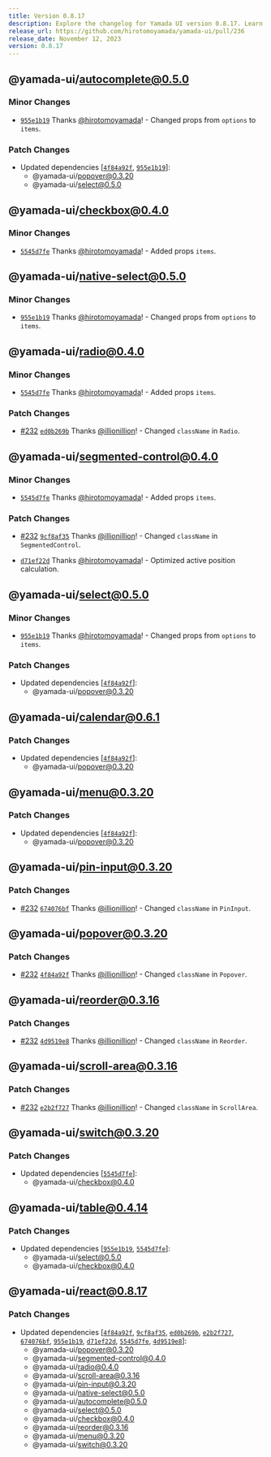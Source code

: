 ```yaml
---
title: Version 0.8.17
description: Explore the changelog for Yamada UI version 0.8.17. Learn about the latest features, bug fixes, and improvements.
release_url: https://github.com/hirotomoyamada/yamada-ui/pull/236
release_date: November 12, 2023
version: 0.8.17
---
```


## @yamada-ui/autocomplete@0.5.0

### Minor Changes

- [`955e1b19`](https://github.com/hirotomoyamada/yamada-ui/commit/955e1b19f847f29f8e05b14e048a8fee2277e902) Thanks [@hirotomoyamada](https://github.com/hirotomoyamada)! - Changed props from `options` to `items`.

### Patch Changes

- Updated dependencies \[[`4f84a92f`](https://github.com/hirotomoyamada/yamada-ui/commit/4f84a92f35ae9502681cad22aaf042acf5cef8f1), [`955e1b19`](https://github.com/hirotomoyamada/yamada-ui/commit/955e1b19f847f29f8e05b14e048a8fee2277e902)]:
  - @yamada-ui/popover@0.3.20
  - @yamada-ui/select@0.5.0

## @yamada-ui/checkbox@0.4.0

### Minor Changes

- [`5545d7fe`](https://github.com/hirotomoyamada/yamada-ui/commit/5545d7febbe0860108961b29a3a9da316692a7c3) Thanks [@hirotomoyamada](https://github.com/hirotomoyamada)! - Added props `items`.

## @yamada-ui/native-select@0.5.0

### Minor Changes

- [`955e1b19`](https://github.com/hirotomoyamada/yamada-ui/commit/955e1b19f847f29f8e05b14e048a8fee2277e902) Thanks [@hirotomoyamada](https://github.com/hirotomoyamada)! - Changed props from `options` to `items`.

## @yamada-ui/radio@0.4.0

### Minor Changes

- [`5545d7fe`](https://github.com/hirotomoyamada/yamada-ui/commit/5545d7febbe0860108961b29a3a9da316692a7c3) Thanks [@hirotomoyamada](https://github.com/hirotomoyamada)! - Added props `items`.

### Patch Changes

- [#232](https://github.com/hirotomoyamada/yamada-ui/pull/232) [`ed0b269b`](https://github.com/hirotomoyamada/yamada-ui/commit/ed0b269ba91fa6760e0e12b89643adc6965647e6) Thanks [@illionillion](https://github.com/illionillion)! - Changed `className` in `Radio`.

## @yamada-ui/segmented-control@0.4.0

### Minor Changes

- [`5545d7fe`](https://github.com/hirotomoyamada/yamada-ui/commit/5545d7febbe0860108961b29a3a9da316692a7c3) Thanks [@hirotomoyamada](https://github.com/hirotomoyamada)! - Added props `items`.

### Patch Changes

- [#232](https://github.com/hirotomoyamada/yamada-ui/pull/232) [`9cf8af35`](https://github.com/hirotomoyamada/yamada-ui/commit/9cf8af353caed8a6d155b05612ec55fc292b691c) Thanks [@illionillion](https://github.com/illionillion)! - Changed `className` in `SegmentedControl`.

- [`d71ef22d`](https://github.com/hirotomoyamada/yamada-ui/commit/d71ef22dce20bea041276526a08c58d3f806055a) Thanks [@hirotomoyamada](https://github.com/hirotomoyamada)! - Optimized active position calculation.

## @yamada-ui/select@0.5.0

### Minor Changes

- [`955e1b19`](https://github.com/hirotomoyamada/yamada-ui/commit/955e1b19f847f29f8e05b14e048a8fee2277e902) Thanks [@hirotomoyamada](https://github.com/hirotomoyamada)! - Changed props from `options` to `items`.

### Patch Changes

- Updated dependencies \[[`4f84a92f`](https://github.com/hirotomoyamada/yamada-ui/commit/4f84a92f35ae9502681cad22aaf042acf5cef8f1)]:
  - @yamada-ui/popover@0.3.20

## @yamada-ui/calendar@0.6.1

### Patch Changes

- Updated dependencies \[[`4f84a92f`](https://github.com/hirotomoyamada/yamada-ui/commit/4f84a92f35ae9502681cad22aaf042acf5cef8f1)]:
  - @yamada-ui/popover@0.3.20

## @yamada-ui/menu@0.3.20

### Patch Changes

- Updated dependencies \[[`4f84a92f`](https://github.com/hirotomoyamada/yamada-ui/commit/4f84a92f35ae9502681cad22aaf042acf5cef8f1)]:
  - @yamada-ui/popover@0.3.20

## @yamada-ui/pin-input@0.3.20

### Patch Changes

- [#232](https://github.com/hirotomoyamada/yamada-ui/pull/232) [`674076bf`](https://github.com/hirotomoyamada/yamada-ui/commit/674076bf1a255ed8d0e2ade8019a1290886fc06d) Thanks [@illionillion](https://github.com/illionillion)! - Changed `className` in `PinInput`.

## @yamada-ui/popover@0.3.20

### Patch Changes

- [#232](https://github.com/hirotomoyamada/yamada-ui/pull/232) [`4f84a92f`](https://github.com/hirotomoyamada/yamada-ui/commit/4f84a92f35ae9502681cad22aaf042acf5cef8f1) Thanks [@illionillion](https://github.com/illionillion)! - Changed `className` in `Popover`.

## @yamada-ui/reorder@0.3.16

### Patch Changes

- [#232](https://github.com/hirotomoyamada/yamada-ui/pull/232) [`4d9519e8`](https://github.com/hirotomoyamada/yamada-ui/commit/4d9519e800146132ce3b1064656db11a5ad7bda8) Thanks [@illionillion](https://github.com/illionillion)! - Changed `className` in `Reorder`.

## @yamada-ui/scroll-area@0.3.16

### Patch Changes

- [#232](https://github.com/hirotomoyamada/yamada-ui/pull/232) [`e2b2f727`](https://github.com/hirotomoyamada/yamada-ui/commit/e2b2f7273d1b6ae0718b8ea72554f2847a6192ae) Thanks [@illionillion](https://github.com/illionillion)! - Changed `className` in `ScrollArea`.

## @yamada-ui/switch@0.3.20

### Patch Changes

- Updated dependencies \[[`5545d7fe`](https://github.com/hirotomoyamada/yamada-ui/commit/5545d7febbe0860108961b29a3a9da316692a7c3)]:
  - @yamada-ui/checkbox@0.4.0

## @yamada-ui/table@0.4.14

### Patch Changes

- Updated dependencies \[[`955e1b19`](https://github.com/hirotomoyamada/yamada-ui/commit/955e1b19f847f29f8e05b14e048a8fee2277e902), [`5545d7fe`](https://github.com/hirotomoyamada/yamada-ui/commit/5545d7febbe0860108961b29a3a9da316692a7c3)]:
  - @yamada-ui/select@0.5.0
  - @yamada-ui/checkbox@0.4.0

## @yamada-ui/react@0.8.17

### Patch Changes

- Updated dependencies \[[`4f84a92f`](https://github.com/hirotomoyamada/yamada-ui/commit/4f84a92f35ae9502681cad22aaf042acf5cef8f1), [`9cf8af35`](https://github.com/hirotomoyamada/yamada-ui/commit/9cf8af353caed8a6d155b05612ec55fc292b691c), [`ed0b269b`](https://github.com/hirotomoyamada/yamada-ui/commit/ed0b269ba91fa6760e0e12b89643adc6965647e6), [`e2b2f727`](https://github.com/hirotomoyamada/yamada-ui/commit/e2b2f7273d1b6ae0718b8ea72554f2847a6192ae), [`674076bf`](https://github.com/hirotomoyamada/yamada-ui/commit/674076bf1a255ed8d0e2ade8019a1290886fc06d), [`955e1b19`](https://github.com/hirotomoyamada/yamada-ui/commit/955e1b19f847f29f8e05b14e048a8fee2277e902), [`d71ef22d`](https://github.com/hirotomoyamada/yamada-ui/commit/d71ef22dce20bea041276526a08c58d3f806055a), [`5545d7fe`](https://github.com/hirotomoyamada/yamada-ui/commit/5545d7febbe0860108961b29a3a9da316692a7c3), [`4d9519e8`](https://github.com/hirotomoyamada/yamada-ui/commit/4d9519e800146132ce3b1064656db11a5ad7bda8)]:
  - @yamada-ui/popover@0.3.20
  - @yamada-ui/segmented-control@0.4.0
  - @yamada-ui/radio@0.4.0
  - @yamada-ui/scroll-area@0.3.16
  - @yamada-ui/pin-input@0.3.20
  - @yamada-ui/native-select@0.5.0
  - @yamada-ui/autocomplete@0.5.0
  - @yamada-ui/select@0.5.0
  - @yamada-ui/checkbox@0.4.0
  - @yamada-ui/reorder@0.3.16
  - @yamada-ui/menu@0.3.20
  - @yamada-ui/switch@0.3.20
